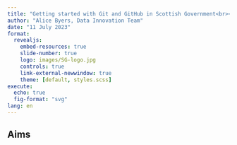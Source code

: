 ```yaml
---
title: "Getting started with Git and GitHub in Scottish Government<br><img class='image1' src='images/git.svg' alt=''/>&nbsp;<img class='image1' src='images/github.svg' alt=''/>"
author: "Alice Byers, Data Innovation Team"
date: "11 July 2023"
format:
  revealjs: 
    embed-resources: true
    slide-number: true
    logo: images/SG-logo.jpg
    controls: true
    link-external-newwindow: true
    theme: [default, styles.scss]
execute:
  echo: true
  fig-format: "svg"
lang: en
---
```


## Aims


